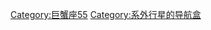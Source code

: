 {{Navbox
| name  = 55 Cancri
| title = [[轩辕增十九|巨蟹座55系统]]
| bodyclass = hlist
| style = width:auto;
| list1 = <imagemap>File:55 Cancri.png
     circle 0 18 80 [[轩辕增十九#系統成員|巨蟹座55 A]]
     circle 111 18 5  [[巨蟹座55e]]
     circle 141 18 15 [[巨蟹座55b]]
     circle 187 18 10 [[巨蟹座55c]]
     circle 252 18 10 [[巨蟹座55f]]
     circle 376 18 15 [[巨蟹座55d]]
     circle 576 18 55 [[轩辕增十九#系統成員|巨蟹座55 B]]
     desc none</imagemap>
| list2 =
* '''[[轩辕增十九#系統成員|巨蟹座55 A]]'''
* '''[[轩辕增十九#系統成員|巨蟹座55 B]]'''
| list3 = <!--The planets are ordered by their proximity to their parent sun-->
* [[巨蟹座55e]]
* [[巨蟹座55b]]
* [[巨蟹座55c]]
* [[巨蟹座55f]]
* [[巨蟹座55d]]
|below =
* 参阅: [[聯星]]
* [[太陽系外行星]]
| state = {{{state|autocollapsed}}}
}}<noinclude>
[[Category:巨蟹座55]]
[[Category:系外行星的导航盒]]
</noinclude>